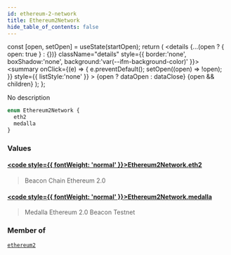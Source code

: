 ```yaml
---
id: ethereum-2-network
title: Ethereum2Network
hide_table_of_contents: false
---
```







  const [open, setOpen] = useState(startOpen);
  return (
    <details {...(open ? { open: true } : {})} className="details" style={{ border:'none', boxShadow:'none', background:'var(--ifm-background-color)' }}>
      <summary
        onClick={(e) => {
          e.preventDefault();
          setOpen((open) => !open);
        }}
        style={{ listStyle:'none' }}
      >
      {open ? dataOpen : dataClose}
      </summary>
      {open && children}
    </details>
  );
};








No description


```graphql
enum Ethereum2Network {
  eth2
  medalla
}
```




### Values

#### [<code style={{ fontWeight: 'normal' }}>Ethereum2Network.<b>eth2</b></code>](#)  
> 
> 
> Beacon Chain Ethereum 2.0
> 

#### [<code style={{ fontWeight: 'normal' }}>Ethereum2Network.<b>medalla</b></code>](#)  
> 
> 
> Medalla Ethereum 2.0 Beacon Testnet
> 



### Member of

[`ethereum2`](/docs/v1/graphql-reference/queries/ethereum-2)  <Badge class="secondary" text="query"/>

